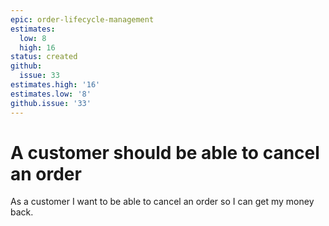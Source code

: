 ```yaml
---
epic: order-lifecycle-management
estimates:
  low: 8
  high: 16
status: created
github:
  issue: 33
estimates.high: '16'
estimates.low: '8'
github.issue: '33'
---
```

# A customer should be able to cancel an order

As a customer I want to be able to cancel an order so I can get my money back.
